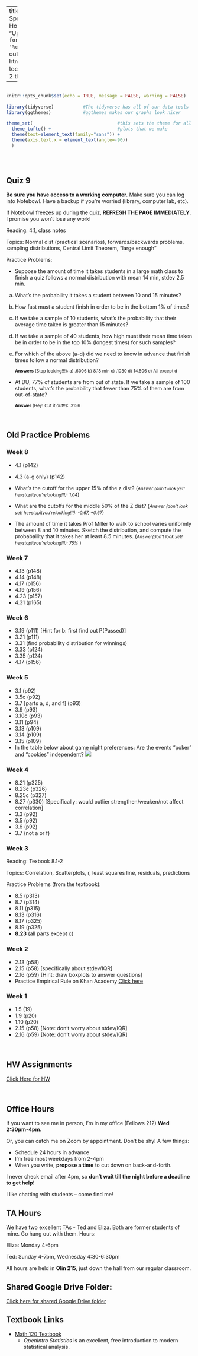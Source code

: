 
---
title: "Math 120 Spring 2022 Homepage"
date: "Updated: `r format(Sys.time(), '%d %B, %Y')`"
output: 
  html_document:
    toc: true
    toc_depth: 2
    theme: yeti

      
  
---

```r

                                                                          #
knitr::opts_chunk$set(echo = TRUE, message = FALSE, warning = FALSE)      #
                                                                          #
library(tidyverse)           #The tidyverse has all of our data tools     #
library(ggthemes)            #ggthemes makes our graphs look nicer        #
                                                                          # 
theme_set(                                #this sets the theme for all    #
  theme_tufte() +                         #plots that we make             #
  theme(text=element_text(family="sans")) + 
  theme(axis.text.x = element_text(angle=-90))                            #
  )                                                                       #
                                                                          #
                                                                          #
                                                                          #

```



## Quiz 9

**Be sure you have access to a working computer.**  Make sure you can log into Notebowl.  Have a backup if you're worried (library, computer lab, etc).  

If Notebowl freezes up during the quiz, **REFRESH THE PAGE IMMEDIATELY**.  I promise you won't lose any work!

Reading:  4.1, class notes

Topics:  Normal dist (practical scenarios), forwards/backwards problems, sampling distributions, Central Limit Theorem, "large enough"

Practice Problems:

- Suppose the amount of time it takes students in a large math class to finish a quiz follows a normal distribution with mean 14 min, stdev 2.5 min.  

a)  What's the probability it takes a student between 10 and 15 minutes?


b)  How fast must a student finish in order to be in the bottom 1% of times?


c)  If we take a sample of 10 students, what's the probability that their average time taken is greater than 15 minutes?

d)  If we take a sample of 40 students, how high must their mean time taken be in order to be in the top 10% (longest times) for such samples?


e)  For which of the above (a-d) did we need to know in advance that finish times follow a normal distribution?

    <small> <b>Answers</b> (Stop looking!!!):  a) .6006   b)  8.18 min   c) .1030  d) 14.506  e) All except d </small>

- At DU, 77% of students are from out of state.  If we take a sample of 100 students, what's the probability that fewer than 75% of them are from out-of-state?

    <small> <b>Answer</b> (Hey!  Cut it out!!): .3156 </small>
    







<br>

## Old Practice Problems

### Week 8

- 4.1 (p142)
- 4.3 (a-g only) (p142)

- What's the cutoff for the upper 15% of the z dist? (<small><i>Answer (don't look yet! heystopityou'relooking!!!): 1.04</i></small>)

- What are the cutoffs for the middle 50% of the Z dist?  (<small><i>Answer (don't look yet! heystopityou'relooking!!!): -0.67, +0.67</i></small>)

- The amount of time it takes Prof Miller to walk to school varies uniformly between 8 and 10 minutes.  Sketch the distribution, and compute the probabaility that it takes her at least 8.5 minutes.  (<small><i>Answer(don't look yet! heystopityou'relooking!!!): 75% </i></small>)

### Week 7

- 4.13 (p148)
- 4.14 (p148)
- 4.17 (p156)
- 4.19 (p156)
- 4.23 (p157)
- 4.31 (p165)

### Week 6

- 3.19 (p111)  [Hint for b:  first find out P(Passed)]
- 3.21 (p111)
- 3.31 (find probability distribution for winnings)
- 3.33 (p124)
- 3.35 (p124)
- 4.17 (p156)

### Week 5

- 3.1 (p92)
- 3.5c (p92)
- 3.7 [parts a, d, and f] (p93)
- 3.9 (p93)
- 3.10c (p93)
- 3.11 (p94)
- 3.13 (p109)
- 3.14 (p109)
- 3.15 (p109)
- In the table below about game night preferences:  Are the events "poker" and "cookies" independent?
![](https://www.softschools.com/math/probability_and_statistics/images/contingency_table_1.png)


### Week 4

- 8.21 (p325)
- 8.23c (p326)
- 8.25c (p327)
- 8.27 (p330)  [Specifically:  would outlier strengthen/weaken/not affect correlation]
- 3.3 (p92)
- 3.5 (p92)
- 3.6 (p92)
- 3.7 (not a or f)

### Week 3

Reading: Texbook 8.1-2

Topics:  Correlation, Scatterplots, r, least squares line, residuals, predictions


Practice Problems (from the textbook):

- 8.5 (p313)
- 8.7 (p314)
- 8.11 (p315)
- 8.13 (p316)
- 8.17 (p325)
- 8.19 (p325)
- **8.23** (all parts except c)

### Week 2

- 2.13 (p58)
- 2.15 (p58) [specifically about stdev/IQR]
- 2.16 (p59) [Hint:  draw boxplots to answer questions]
- Practice Empirical Rule on Khan Academy [Click here](https://www.khanacademy.org/math/ap-statistics/density-curves-normal-distribution-ap/stats-normal-distributions/e/empirical_rule)

### Week 1

- 1.5 (19)
- 1.9 (p20)
- 1.10 (p20)
- 2.15 (p58) [Note:  don't worry about stdev/IQR]
- 2.16 (p59) [Note:  don't worry about stdev/IQR]


<br> 

## HW Assignments

[Click Here for HW](https://millera2.github.io/Math-120-C/HW1.html)

<br>



## Office Hours 

If you want to see me in person, I'm in my office (Fellows 212) **Wed 2:30pm-4pm.**

Or, you can catch me on Zoom by appointment.  Don't be shy!  A few things:

- Schedule 24 hours in advance
- I'm free most weekdays from 2-4pm
- When you write, **propose a time** to cut down on back-and-forth.

I never check email after 4pm, so **don't wait till the night before a deadline to get help!**  

I like chatting with students -- come find me!





## TA Hours

We have two excellent TAs - Ted and Eliza.  Both are former students of mine.  Go hang out with them.  Hours:


Eliza:   Monday 4-6pm

Ted:  Sunday 4-7pm, Wednesday 4:30-6:30pm

All hours are held in **Olin 215**, just down the hall from our regular classroom.








## Shared Google Drive Folder:

[Click here for shared Google Drive folder](https://drive.google.com/drive/folders/1vE7OKbVElCvQqke3i_fL_dBgTuGcxHJa?usp=sharing)

## Textbook Links

- [Math 120 Textbook](https://www.openintro.org/book/os/)
  - *OpenIntro Statistics* is an excellent, free introduction to modern statistical analysis.
  
